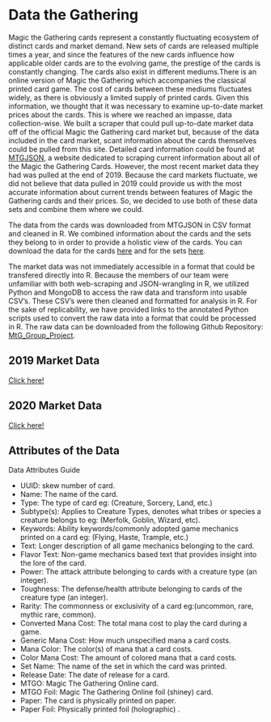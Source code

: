 # Data the Gathering

Magic the Gathering cards represent a constantly fluctuating ecosystem of distinct cards and market demand. New sets of cards are released multiple times a year, and since the features of the new cards influence how applicable older cards are to the evolving game, the prestige of the cards is constantly changing. The cards also exist in different mediums.There is an online version of Magic the Gathering which accompanies the classical printed card game. The cost of cards between these mediums fluctuates widely, as there is obviously a limited supply of printed cards. Given this information, we thought that it was necessary to examine up-to-date market prices about the cards. This is where we reached an impasse, data collection-wise. We built a scraper that could pull up-to-date market data off of the official Magic the Gathering card market but, because of the data included in the card market, scant information about the cards themselves could be pulled from this site. Detailed card information could be found at [MTGJSON](https://mtgjson.com/), a website dedicated to scraping current information about all of the Magic the Gathering Cards. However, the most recent market data they had was pulled at the end of 2019. Because the card markets fluctuate, we did not believe that data pulled in 2019 could provide us with the most accurate information about current trends between features of Magic the Gathering cards and their prices. So, we decided to use both of these data sets and combine them where we could.

The data from the cards was downloaded from MTGJSON in CSV format and cleaned in R. We combined information about the cards and the sets they belong to in order to provide a holistic view of the cards. You can download the data for the cards [here](https://github.com/sarahaman/MtG_Group_Project/blob/main/cards.csv) and for the sets [here](https://github.com/sarahaman/MtG_Group_Project/blob/main/sets.csv).

The market data was not immediately accessible in a format that could be transfered directly into R. Because the members of our team were unfamiliar with both web-scraping and JSON-wrangling in R, we utilized Python and MongoDB to access the raw data and transform into usable CSV’s. These CSV’s were then cleaned and formatted for analysis in R. For the sake of replicability, we have provided links to the annotated Python scripts used to convert the raw data into a format that could be processed in R. The raw data can be downloaded from the following Github Repository: [MtG_Group_Project](https://github.com/sarahaman/MtG_Group_Project). 


## 2019 Market Data

[Click here!](https://github.com/sarahaman/MtG_Group_Project/blob/main/tocsv.ipynb)

## 2020 Market Data

[Click here!](https://github.com/sarahaman/MtG_Group_Project/blob/main/MTG_market_webscrape.py)

## Attributes of the Data
Data Attributes Guide

* UUID: skew number of card.
* Name: The name of the card.
* Type: The type of card eg: (Creature, Sorcery, Land, etc.)
* Subtype(s): Applies to Creature Types, denotes what tribes or species a creature belongs to eg: (Merfolk, Goblin, Wizard, etc).
* Keywords: Ability keywords/commonly adopted game mechanics printed on a card eg: (Flying, Haste, Trample, etc.)
* Text: Longer description of all game mechanics belonging to the card.
* Flavor Text: Non-game mechanics based text that provides insight into the lore of the card.
* Power: The attack attribute belonging to cards with a creature type (an integer).
* Toughness: The defense/health attribute belonging to cards of the creature type (an integer).
* Rarity: The commonness or exclusivity of a card eg:(uncommon, rare, mythic rare, common).
* Converted Mana Cost: The total mana cost to play the card during a game. 
* Generic Mana Cost: How much unspecified mana a card costs.
* Mana Color: The color(s) of mana that a card costs.
* Color Mana Cost: The amount of colored mana that a card costs.
* Set Name: The name of the set in which the card was printed.
* Release Date: The date of release for a card.
* MTGO: Magic The Gathering Online card.
* MTGO Foil: Magic The Gathering Online foil (shiney) card.
* Paper: The card is physically printed on paper.
* Paper Foil: Physically printed foil (holographic) .


